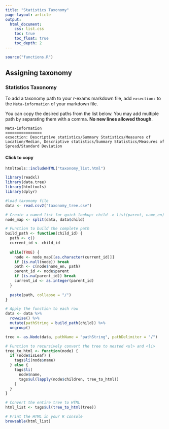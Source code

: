 ```yaml
---
title: "Statistics Taxonomy"
page-layout: article
output:
  html_document:
    css: list.css
    toc: true
    toc_float: true
    toc_depth: 2
---
```


<script src="copyText.js"></script>

```r
source("functions.R")
```


## Assigning taxonomy {.tabset}

### Statistics Taxonomy

To add a taxonomy path to your r-exams markdown file, add `exsection:` to the `Meta-information` of your markdown file.

You can copy the desired paths from the list below. You may add multiple path by separating them with a comma. **No new lines allowed though**.

```{}
Meta-information
================
exsection: Descriptive statistics/Summary Statistics/Measures of Location/Median, Descriptive statistics/Summary Statistics/Measures of Spread/Standard Deviation
```

#### Click to copy

```r
htmltools::includeHTML("taxonomy_list.html")
```

```r
library(readxl)
library(data.tree)
library(htmltools)
library(dplyr)

#load taxonomy file
data <- read.csv2("taxonomy_tree.csv")

# Create a named list for quick lookup: child -> list(parent, name_en)
node_map <- split(data, data$child)

# Function to build the complete path
build_path <- function(child_id) {
  path <- c()
  current_id <- child_id
  
  while(TRUE) {
    node <- node_map[[as.character(current_id)]]
    if (is.null(node)) break
    path <- c(node$name_en, path)
    parent_id <- node$parent
    if (is.na(parent_id)) break
    current_id <- as.integer(parent_id)
  }
  
  paste(path, collapse = "/")
}

# Apply the function to each row
data <- data %>%
  rowwise() %>%
  mutate(pathString = build_path(child)) %>%
  ungroup()

tree <- as.Node(data, pathName = "pathString", pathDelimiter = "/")

# Function to recursively convert the tree to nested <ul> and <li>
tree_to_html <- function(node) {
  if (node$isLeaf) {
    tags$li(node$name)
  } else {
    tags$li(
      node$name,
      tags$ul(lapply(node$children, tree_to_html))
    )
  }
}

# Convert the entire tree to HTML
html_list <- tags$ul(tree_to_html(tree))

# Print the HTML in your R console
browsable(html_list)
```

